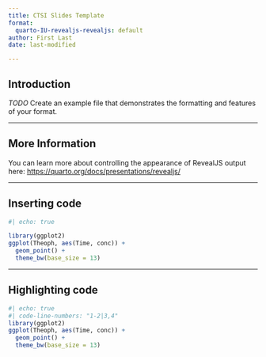 ```yaml
---
title: CTSI Slides Template
format:
  quarto-IU-revealjs-revealjs: default
author: First Last
date: last-modified

---
```


## Introduction

*TODO* Create an example file that demonstrates the formatting and features of your format.

--- 

## More Information

You can learn more about controlling the appearance of RevealJS output here: <https://quarto.org/docs/presentations/revealjs/>


---

## Inserting code 

```r
#| echo: true 

library(ggplot2)
ggplot(Theoph, aes(Time, conc)) + 
  geom_point() + 
  theme_bw(base_size = 13)
```


---

## Highlighting code 

```r
#| echo: true 
#| code-line-numbers: "1-2|3,4"
library(ggplot2)
ggplot(Theoph, aes(Time, conc)) + 
  geom_point() + 
  theme_bw(base_size = 13)
```


